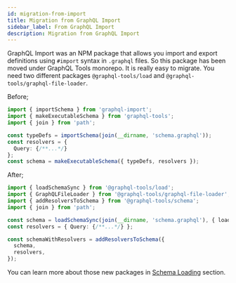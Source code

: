 ```yaml
---
id: migration-from-import
title: Migration from GraphQL Import
sidebar_label: From GraphQL Import
description: Migration from GraphQL Import
---
```


GraphQL Import was an NPM package that allows you import and export definitions using `#import` syntax in `.graphql` files. So this package has been moved under GraphQL Tools monorepo. It is really easy to migrate. You need two different packages `@graphql-tools/load` and `@graphql-tools/graphql-file-loader`.

Before;
```ts
import { importSchema } from 'graphql-import';
import { makeExecutableSchema } from 'graphql-tools';
import { join } from 'path';

const typeDefs = importSchema(join(__dirname, 'schema.graphql'));
const resolvers = {
  Query: {/**...*/}
};
const schema = makeExecutableSchema({ typeDefs, resolvers });
```

After;
```ts
import { loadSchemaSync } from '@graphql-tools/load';
import { GraphQLFileLoader } from '@graphql-tools/graphql-file-loader';
import { addResolversToSchema } from '@graphql-tools/schema';
import { join } from 'path';

const schema = loadSchemaSync(join(__dirname, 'schema.graphql'), { loaders: [new GraphQLFileLoader()] });
const resolvers = { Query: {/**...*/} };

const schemaWithResolvers = addResolversToSchema({
  schema,
  resolvers,
});
```

You can learn more about those new packages in [Schema Loading](/docs/schema-loading) section.

